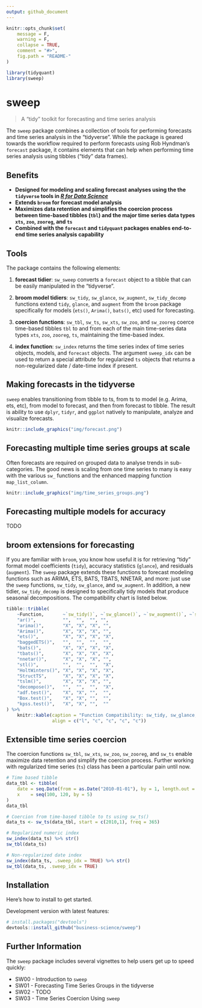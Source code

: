 ```yaml
---
output: github_document
---
```


<!-- README.md is generated from README.Rmd. Please edit that file -->

```r
knitr::opts_chunk$set(
    message = F, 
    warning = F,
    collapse = TRUE,
    comment = "#>",
    fig.path = "README-"
)
```

```r
library(tidyquant)
library(sweep)
```


# sweep

> A "tidy" toolkit for forecasting and time series analysis

The `sweep` package combines a collection of tools for performing forecasts and time series analysis in the "tidyverse". While the package is geared towards the workflow required to perform forecasts using Rob Hyndman's `forecast` package, it contains elements that can help when performing time series analysis using tibbles ("tidy" data frames). 

## Benefits

* __Designed for modeling and scaling forecast analyses using the the `tidyverse` tools in [_R for Data Science_](http://r4ds.had.co.nz/)__
* __Extends `broom` for forecast model analysis__
* __Maximizes data retention and simplifies the coercion process between time-based tibbles (`tbl`) and the major time series data types `xts`, `zoo`, `zooreg`, and `ts`__
* __Combined with the `forecast` and `tidyquant` packages enables end-to-end time series analysis capability__


## Tools

The package contains the following elements:

1. __forecast tidier__: `sw_sweep` converts a `forecast` object to a tibble that can be easily manipulated in the "tidyverse".

2. __broom model tidiers__: `sw_tidy`, `sw_glance`, `sw_augment`, `sw_tidy_decomp` functions extend `tidy`, `glance`, and `augment` from the `broom` package specifically for models (`ets()`, `Arima()`, `bats()`, etc) used for forecasting.

3. __coercion functions__: `sw_tbl`, `sw_ts`, `sw_xts`, `sw_zoo`, and `sw_zooreg` coerce time-based tibbles `tbl` to and from each of the main time-series data types `xts`, `zoo`, `zooreg`, `ts`, maintaining the time-based index.

4. __index function__: `sw_index` returns the time series index of time series objects, models, and `forecast` objects. The argument `sweep_idx` can be used to return a special attribute for regularized `ts` objects that returns a non-regularized date / date-time index if present.


## Making forecasts in the tidyverse

`sweep` enables transitioning from tibble to ts, from ts to model (e.g. Arima, ets, etc), from model to forecast, and then from forecast to tibble. The result is ability to use `dplyr`, `tidyr`, and `ggplot` natively to manipulate, analyze and visualize forecasts.

```r
knitr::include_graphics("img/forecast.png")
```

## Forecasting multiple time series groups at scale

Often forecasts are required on grouped data to analyse trends in sub-categories. The good news is scaling from one time series to many is easy with the various `sw_` functions and the enhanced mapping function `map_list_column`.

```r
knitr::include_graphics("img/time_series_groups.png")
```

## Forecasting multiple models for accuracy

TODO

## broom extensions for forecasting

If you are familiar with `broom`, you know how useful it is for retrieving "tidy" format model coefficients (`tidy`), accuracy statistics (`glance`), and residuals (`augment`). The `sweep` package extends these functions to forecast modeling functions such as ARIMA, ETS, BATS, TBATS, NNETAR, and more: just use the `sweep` functions, `sw_tidy`, `sw_glance`, and `sw_augment`. In addition, a new tidier, `sw_tidy_decomp` is designed to specifically tidy models that produce seasonal decompositions. The compatibility chart is listed below.

```r
tibble::tribble(
    ~Function,       ~`sw_tidy()`, ~`sw_glance()`, ~`sw_augment()`, ~`sw_tidy_decomp()`,
    "ar()",          "",  "",  "", "",
    "arima()",       "X", "X", "X", "",
    "Arima()",       "X", "X", "X", "",
    "ets()",         "X", "X", "X", "X",
    "baggedETS()",   "",  "",  "",  "",
    "bats()",        "X", "X", "X", "X",
    "tbats()",       "X", "X", "X", "X",
    "nnetar()",      "X", "X", "X", "",
    "stl()",         "",  "",  "",  "X",
    "HoltWinters()", "X", "X", "X", "X",
    "StructTS",      "X", "X", "X", "X",
    "tslm()",        "X", "X", "X", "",
    "decompose()",   "",  "",  "",  "X",
    "adf.test()",    "X", "X", "",  "",
    "Box.test()",    "X", "X", "",  "",
    "kpss.test()",   "X", "X", "",  ""
) %>%
    knitr::kable(caption = "Function Compatibility: sw_tidy, sw_glance, sw_augment, sw_tidy_decomp",
                 align = c("l", "c", "c", "c", "c"))
```

## Extensible time series coercion

The coercion functions `sw_tbl`, `sw_xts`, `sw_zoo`, `sw_zooreg`, and `sw_ts` enable maximize data retention and simplify the coercion process. Further working with regularized time series (`ts`) class has been a particular pain until now. 

```r
# Time based tibble
data_tbl <- tibble(
    date = seq.Date(from = as.Date("2010-01-01"), by = 1, length.out = 5),
    x    = seq(100, 120, by = 5)
)
data_tbl

# Coercion from time-based tibble to ts using sw_ts()
data_ts <- sw_ts(data_tbl, start = c(2010,1), freq = 365)

# Regularized numeric index
sw_index(data_ts) %>% str()
sw_tbl(data_ts)

# Non-regularized date index 
sw_index(data_ts, .sweep_idx = TRUE) %>% str()
sw_tbl(data_ts, .sweep_idx = TRUE)
```


## Installation

Here's how to install to get started.

Development version with latest features:

``` r
# install.packages("devtools")
devtools::install_github("business-science/sweep")
```

<!-- CRAN approved version: -->

<!-- ```{r, eval = FALSE} -->
<!-- install.packages("sweep") -->
<!-- ``` -->



## Further Information

The `sweep` package includes several vignettes to help users get up to speed quickly:

* SW00 - Introduction to `sweep`
* SW01 - Forecasting Time Series Groups in the tidyverse
* SW02 - TODO
* SW03 - Time Series Coercion Using `sweep`

<!-- See the [`tidyquant` vignettes](https://cran.r-project.org/package=tidyquant) for further details on the package. -->
